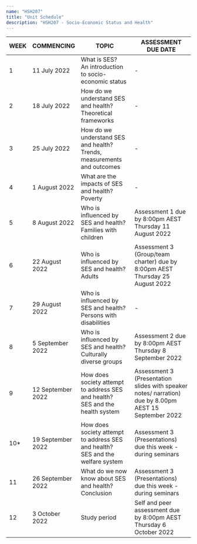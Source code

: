 ```yaml
---
name: "HSH207"
title: "Unit Schedule"
description: "HSH207 - Socio-Economic Status and Health"
---
```


| WEEK | COMMENCING        | TOPIC                                                                             | ASSESSMENT DUE DATE                                                                                   |
|------|-------------------|-----------------------------------------------------------------------------------|-------------------------------------------------------------------------------------------------------|
| 1    | 11 July 2022      | What is SES?<br>An introduction to socio-economic status                          |  -                                                                                                    |
| 2    | 18 July 2022      | How do we understand SES and health?<br>Theoretical frameworks                    |  -                                                                                                    |
| 3    | 25 July 2022      | How do we understand SES and health?<br>Trends, measurements and outcomes         |  -                                                                                                    |
| 4    | 1 August 2022     | What are the impacts of SES and health?<br>Poverty                                |  -                                                                                                    |
| 5    | 8 August 2022     | Who is influenced by SES and health?<br>Families with children                    | Assessment 1 due by 8:00pm AEST Thursday 11 August 2022                                               |
| 6    | 22 August 2022    | Who is influenced by SES and health?<br>Adults                                    | Assessment 3 (Group/team charter) due by 8:00pm AEST Thursday 25 August 2022                          |
| 7    | 29 August 2022    | Who is influenced by SES and health?<br>Persons with disabilities                 |  -                                                                                                    |
| 8    | 5 September 2022  | Who is influenced by SES and health?<br>Culturally diverse groups                 | Assessment 2 due by 8:00pm AEST Thursday 8 September 2022                                             |
| 9    | 12 September 2022 | How does society attempt to address SES and health?<br>SES and the health system  | Assessment 3 (Presentation slides with speaker notes/ narration) due by 8.00pm AEST 15 September 2022 |
| 10*  | 19 September 2022 | How does society attempt to address SES and health?<br>SES and the welfare system | Assessment 3 (Presentations) due this week - during seminars                                          |
| 11   | 26 September 2022 | What do we now know about SES and health?<br>Conclusion                           | Assessment 3 (Presentations) due this week - during seminars                                          |
| 12   | 3 October 2022    | Study period                                                                      | Self and peer assessment due by 8:00pm AEST Thursday 6 October 2022                                   |